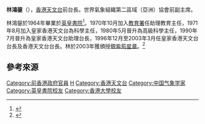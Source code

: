 '''林鴻鋆'''{{SBS}}{{JP}}（{{bd|1947年|12月14日}}），[[香港天文台|香港天文台]]前台長。世界氣象組織第二區域（亞洲）協會前副主席。

林鴻鋆於1964年畢業於[[英皇書院|英皇書院]]<ref>{{cite web |url=https://www.kings.edu.hk/sites/default/files/files/kcoba_1999.pdf |title=英皇之聲 |date=1999-01 |website= |publisher=英皇書院同學會 |access-date=2021-11-27 |quote= |archive-date=2017-03-22 |archive-url=https://web.archive.org/web/20170322140950/http://kings.edu.hk/sites/default/files/files/kcoba_1999.pdf |dead-url=no }}</ref>。1970年10月加入[[教育署|教育署]]任助理教育主任，1971年8月加入皇家香港天文台為科學主任，1980年5月晉升為高級科學主任，1990年7月晉升為皇家香港天文台助理台長，1996年12月至2003年3月任皇家香港天文台台長及香港天文台台長。林於2003年獲頒授[[銀紫荊星章|銀紫荊星章]]。<ref>{{cite web |url=http://paper.wenweipo.com/2003/07/01/HK0307010239.htm |title=香港特區政府二○○三年授勳名單 |publisher=文匯報 |date=2003-07-01 |accessdate=2020-10-18 |archive-date=2020-11-05 |archive-url=https://web.archive.org/web/20201105052749/http://paper.wenweipo.com/2003/07/01/HK0307010239.htm |dead-url=no }}</ref>

==參考來源==
{{Reflist}}

{{start box}}
{{s-before|[[劉志鈞|劉志鈞]]}}
{{s-title|<!-- 注释出：[[File:Hong_Kong_Observatory_(logo_only).svg|22px]] -->[[香港天文台|香港天文台台長]]|1996年－2003年}}
{{s-after|[[林超英|林超英]]}}
{{end box}}

{{DEFAULTSORT:Lam林}}
[[Category:前香港政府官員|Category:前香港政府官員]]
[[Category:林姓|H]]
[[Category:香港天文台|Category:香港天文台]]
[[Category:中国气象学家|Category:中国气象学家]]
[[Category:英皇書院校友|Category:英皇書院校友]]
[[Category:香港大學校友|Category:香港大學校友]]